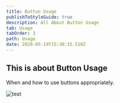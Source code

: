 ```yaml
---
title: Button Usage
publishToStyleGuide: true
description: All About Button Usage
tab: Usage
tabOrder: 3
path: Usage
date: 2020-05-19T15:30:15.510Z
---
```

## This is about Button Usage

When and how to use buttons appropriately.

![test](/assets/high_resolution_wallpaper_background_id_77700200424.jpg "test")  